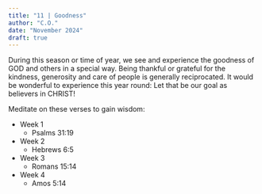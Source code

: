 ```yaml
---
title: "11 | Goodness"
author: "C.O."
date: "November 2024"
draft: true
---
```


During this season or time of year, we see and experience the goodness of GOD and others in a special way. Being thankful or grateful for the kindness, generosity and care of people is generally reciprocated. It would be wonderful to experience this year round: Let that be our goal as believers in CHRIST!

Meditate on these verses to gain wisdom:

-   Week 1
    -   Psalms 31:19
-   Week 2
    -   Hebrews 6:5
-   Week 3
    -   Romans 15:14
-   Week 4
    -   Amos 5:14